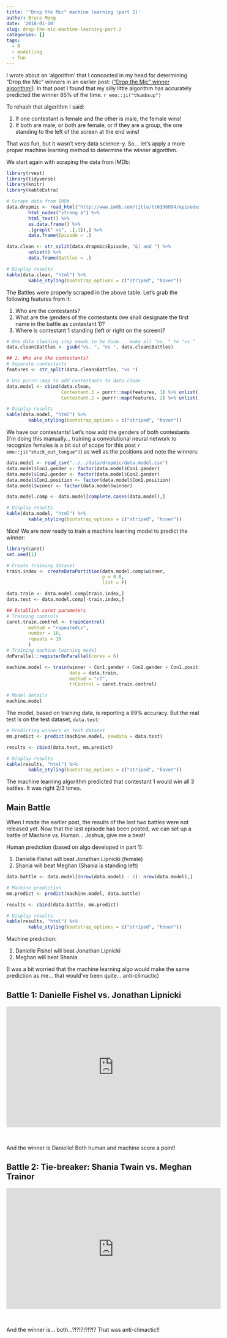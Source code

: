 ```yaml
---
title: '"Drop the Mic" machine learning (part 2)'
author: Bruce Meng
date: '2018-01-10'
slug: drop-the-mic-machine-learning-part-2
categories: []
tags:
  - R
  - modelling
  - fun
---
```


I wrote about an 'algorithm' that I concocted in my head for determining "Drop the Mic" winners in an earlier post: (["Drop the Mic" winner algorithm!](https://www.brucemeng.ca/post/drop-the-mic/)). In that post I found that my silly little algorithm has accurately predicted the winner 85% of the time. `r emo::ji("thumbsup")`

To rehash that algorithm I said:

1. If one contestant is female and the other is male, the female wins!
2. If both are male, or both are female, or if they are a group, the one standing to the left of the screen at the end wins!

That was fun, but it wasn't very data science-y. So... let's apply a more proper machine learning method to determine the winner algorithm.

We start again with scraping the data from IMDb:

```r
library(rvest)
library(tidyverse)
library(knitr)
library(kableExtra)

# Scrape data from IMDb
data.dropmic <- read_html("http://www.imdb.com/title/tt6396094/episodes?season=1&ref_=tt_eps_sn_1") %>%
        html_nodes("strong a") %>%
        html_text() %>%
        as.data.frame() %>%
        .[grepl(" vs", .[,1]),] %>%
        data.frame(Episode = .)

data.clean <- str_split(data.dropmic$Episode, "&| and ") %>%
        unlist() %>%
        data.frame(Battles = .)

# Display results
kable(data.clean, "html") %>%
        kable_styling(bootstrap_options = c("striped", "hover"))
```

The Battles were properly scraped in the above table. Let's grab the following features from it:

1. Who are the contestants?
2. What are the genders of the contestants (we shall designate the first name in the battle as contestant 1)?
3. Where is contestant 1 standing (left or right on the screen)?

```r
# One data cleaning step needs to be done... make all "vs. " to "vs "
data.clean$Battles <- gsub("vs. ", "vs ", data.clean$Battles)

## 1. Who are the contestants?
# Separate contestants
features <- str_split(data.clean$Battles, "vs ")

# Use purrr::map to add Contestants to data.clean
data.model <- cbind(data.clean, 
                    Contestant.1 = purrr::map(features, 1) %>% unlist(),
                    Contestant.2 = purrr::map(features, 2) %>% unlist())

# Display results
kable(data.model, "html") %>%
        kable_styling(bootstrap_options = c("striped", "hover"))
```

We have our contestants! Let's now add the genders of both contestants (I'm doing this manually... training a convolutional neural network to recognize females is a bit out of scope for this post `r emo::ji("stuck_out_tongue")`) as well as the positions and note the winners:

```r
data.model <- read_csv("../../data/dropmic/data.model.csv")
data.model$Con1.gender <- factor(data.model$Con1.gender)
data.model$Con2.gender <- factor(data.model$Con2.gender)
data.model$Con1.position <- factor(data.model$Con1.position)
data.model$winner <- factor(data.model$winner)

data.model.comp <- data.model[complete.cases(data.model),]

# Display results
kable(data.model, "html") %>%
        kable_styling(bootstrap_options = c("striped", "hover"))

```

Nice! We are now ready to train a machine learning model to predict the winner:

```r
library(caret)
set.seed(1)

# Create training dataset
train.index <- createDataPartition(data.model.comp$winner, 
                                   p = 0.8,
                                   list = F)

data.train <- data.model.comp[train.index,]
data.test <- data.model.comp[-train.index,]

## Establish caret parameters
# Training controls
caret.train.control <- trainControl(
        method = "repeatedcv",
        number = 10,
        repeats = 10
        )
# Training machine learning model
doParallel::registerDoParallel(cores = 6)

machine.model <- train(winner ~ Con1.gender + Con2.gender + Con1.position, 
                       data = data.train, 
                       method = "rf",
                       trControl = caret.train.control)

# Model details
machine.model
```

The model, based on training data, is reporting a 89% accuracy. But the real test is on the test dataset, `data.test`:

```r
# Predicting winners on test dataset
mm.predict <- predict(machine.model, newdata = data.test)

results <- cbind(data.test, mm.predict)

# Display results
kable(results, "html") %>%
        kable_styling(bootstrap_options = c("striped", "hover"))

```

The machine learning algorithm predicted that contestant 1 would win all 3 battles. It was right 2/3 times.

## Main Battle

When I made the earlier post, the results of the last two battles were not released yet. Now that the last episode has been posted, we can set up a battle of Machine vs. Human... Joshua, give me a beat!

Human prediction (based on algo developed in part 1):

1. Danielle Fishel will beat Jonathan Lipnicki (female)
2. Shania will beat Meghan (Shania is standing left)

```r
data.battle <- data.model[(nrow(data.model) - 1): nrow(data.model),]

# Machine prediction
mm.predict <- predict(machine.model, data.battle)

results <- cbind(data.battle, mm.predict)

# Display results
kable(results, "html") %>%
        kable_styling(bootstrap_options = c("striped", "hover"))
```

Machine prediction:

1. Danielle Fishel will beat Jonathan Lipnicki
2. Meghan will beat Shania

(I was a bit worried that the machine learning algo would make the same prediction as me... that would've been quite... anti-climactic)

## Battle 1: Danielle Fishel vs. Jonathan Lipnicki

<center><iframe width="560" height="315" src="https://www.youtube.com/embed/XxTjaF02u7E" frameborder="0" allow="autoplay; encrypted-media" allowfullscreen></iframe></center><br>

And the winner is Danielle! Both human and machine score a point!

## Battle 2: Tie-breaker: Shania Twain vs. Meghan Trainor

<center><iframe width="560" height="315" src="https://www.youtube.com/embed/_ckccU8ojRg" frameborder="0" allow="autoplay; encrypted-media" allowfullscreen></iframe></center><br>

And the winner is... both...?!?!?!?!?!? That was anti-climactic!!
